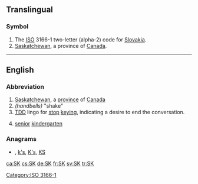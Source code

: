 {{also|sk|Sk|-sk|.sk|-isk|sk.|s.k.}}
==Translingual==

===Symbol===
{{head|mul|symbol}}
# The [[ISO]] 3166-1 two-letter (alpha-2) code for [[Slovakia]].
# [[Saskatchewan]], a province of [[Canada]].

[[Category:ISO 3166-1]]

----

==English==

===Abbreviation===
{{rfc-header|Abbreviation}}
{{head|en|abbreviation}}

# [[Saskatchewan]], a [[province]] of [[Canada]]
# ''(handbells)'' "shake"
# [[TDD]] lingo for [[stop]] [[keying]], indicating a desire to end the conversation.
# {{lb|en|Canada}} [[senior]] [[kindergarten]]

===Anagrams===
* {{l|en|Ks}} , [[k's#English|k's]], [[K's#English|K's]], [[KS#English|KS]]

[[ca:SK]]
[[cs:SK]]
[[de:SK]]
[[fr:SK]]
[[sv:SK]]
[[tr:SK]]